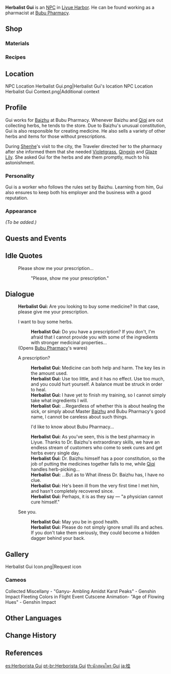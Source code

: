 {{Meta
<!-- REMOVE THIS TEMPLATE AFTER ADDING MISSING INFO -->
|missing_NPC_profile  = yes
}}
{{Character Infobox
|image            = NPC Herbalist Gui.png
|type             = NPC
|region           = Liyue
|title            = Pharmacist, Bubu Pharmacy
|voiceEN          = [https://davidgoldsteinvo.com/ David Goldstein]<ref>Twitter: [https://twitter.com/dgoldsteinvo/status/1342921114763194369 EN VA Self Announcement]</ref>
}}
'''Herbalist Gui''' is an [[NPC]] in [[Liyue Harbor]]. He can be found working as a pharmacist at [[Bubu Pharmacy]].

==Shop==
===Materials===
{{Shop/Header|note=Refreshes|total=1|vendor=Herbalist Gui}}
{{Shop|Qingxin|600|10|note=Every 3 Days|total=1}}
{{Shop|Horsetail|240|10|note=Every 3 Days|total=1}}
{{Shop|Lotus Head|300|10|note=Every 3 Days|total=1}}
{{Shop|Mist Flower Corolla|1,000|5|note=Every 3 Days|total=1}}
{{Shop|Flaming Flower Stamen|1,000|5|note=Every 3 Days|total=1}}
{{Shop|Violetgrass|1,000|5|note=Every 3 Days|total=1}}
{{Shop/Footer|note=&#32;|total=26,400}}

===Recipes===
{{Shop/Header|note=Required<br />[[Adventure Rank]]|total=1|vendor=Herbalist Gui}}
{{Shop|Recipe|2,500|1|note=1|specific=Recipe: Lotus Seed and Bird Egg Soup|total=1}}
{{Shop/Footer|note=&#32;|total=2,500}}

==Location==
<gallery>
NPC Location Herbalist Gui.png|Herbalist Gui's location
NPC Location Herbalist Gui Context.png|Additional context
</gallery>

==Profile==
Gui works for [[Baizhu]] at Bubu Pharmacy. Whenever Baizhu and [[Qiqi]] are out collecting herbs, he tends to the store. Due to Baizhu's unusual constitution, Gui is also responsible for creating medicine. He also sells a variety of other herbs and items for those without prescriptions.

During [[Shenhe]]'s visit to the city, the Traveler directed her to the pharmacy after she informed them that she needed [[Violetgrass]], [[Qingxin]] and [[Glaze Lily]]. She asked Gui for the herbs and ate them promptly, much to his astonishment.

===Personality===
Gui is a worker who follows the rules set by Baizhu. Learning from him, Gui also ensures to keep both his employer and the business with a good reputation.

===Appearance===
''(To be added.)''

==Quests and Events==
{{Quests and Events}}

==Idle Quotes==
{{Dialogue start}}
: {{DIcon|Idle}} Please show me your prescription...
:: {{A|VO Herbalist Gui 01.ogg}} "Please, show me your prescription."
{{Dialogue end}}

==Dialogue==
{{Dialogue start}}
:'''Herbalist Gui:''' Are you looking to buy some medicine? In that case, please give me your prescription.
:{{DIcon|Shop}} I want to buy some herbs.
::'''Herbalist Gui:''' Do you have a prescription? If you don't, I'm afraid that I cannot provide you with some of the ingredients with stronger medicinal properties...
:;(Opens [[Bubu Pharmacy]]'s wares)
:{{DIcon}} A prescription?
::'''Herbalist Gui:''' Medicine can both help and harm. The key lies in the amount used.
::'''Herbalist Gui:''' Use too little, and it has no effect. Use too much, and you could hurt yourself. A balance must be struck in order to heal.
::'''Herbalist Gui:''' I have yet to finish my training, so I cannot simply take what ingredients I will.
::'''Herbalist Gui:''' ...Regardless of whether this is about healing the sick, or simply about Master [[Baizhu]] and Bubu Pharmacy's good name, l cannot be careless about such things.
::{{DIcon}} I'd like to know about Bubu Pharmacy...
::'''Herbalist Gui:''' As you've seen, this is the best pharmacy in Liyue. Thanks to Dr. Baizhu's extraordinary skills, we have an endless stream of customers who come to seek cures and get herbs every single day.
::'''Herbalist Gui:''' Dr. Baizhu himself has a poor constitution, so the job of putting the medicines together falls to me, while [[Qiqi]] handles herb-picking...
::'''Herbalist Gui:''' ...But as to What illness Dr. Baizhu has, I have no clue.
::'''Herbalist Gui:''' He's been ill from the very first time I met him, and hasn't completely recovered since.
::'''Herbalist Gui:''' Perhaps, it is as they say &mdash; "a physician cannot cure himself."
:{{DIcon}} See you.
::'''Herbalist Gui:''' May you be in good health.
::'''Herbalist Gui:''' Please do not simply ignore small ills and aches. If you don't take them seriously, they could become a hidden dagger behind your back.
{{Dialogue end}}
<!--
==Trivia==
-->
==Gallery==
<gallery>
Herbalist Gui Icon.png|Request icon
</gallery>

===Cameos===
<gallery>
Collected Miscellany - "Ganyu- Ambling Amidst Karst Peaks" - Genshin Impact
Fleeting Colors in Flight Event Cutscene Animation- "Age of Flowing Hues" - Genshin Impact
</gallery>

==Other Languages==
{{Other Languages
|default_hidden = 1
|en      = Herbalist Gui
|zhs     = 阿桂
|zhs_rm  = Ā Guì
|zht     = 阿桂
|zht_rm  = Ā Guì
|ja      = 桂
|ja_rm   = Katsura
|ko      = 아규
|ko_rm   = Agyu
|es      = Herborista Gui
|fr      = Gui l'herboriste
|ru      = Травник Гуй
|th      = นักสมุนไพร Gui
|th_rm   = Nak Samunphrai Gui
|vi      = Gui
|de      = Kräuterkundler Gui
|id      = Herbalis Gui
|pt      = Herborista Gui
|tr      = Otacı Gui
|it      = Gui l'erborista
}}

==Change History==
{{Change History|1.0}}

==References==
{{Reflist}}

[[es:Herborista Gui]]
[[pt-br:Herborista Gui]]
[[th:นักสมุนไพร Gui]]
[[ja:桂]]